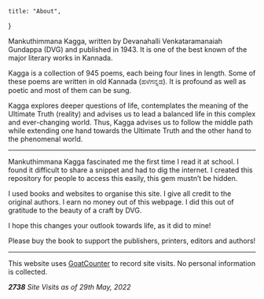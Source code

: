     title: "About",
}

Mankuthimmana Kagga, written by Devanahalli Venkataramanaiah Gundappa (DVG) and published in 1943. It is one of the best known of the major literary works in Kannada. 

Kagga is a collection of 945 poems, each being four lines in length. Some of these poems are written in old Kannada (ಹಳೆಗನ್ನಡ). It is profound as well as poetic and most of them can be sung. 

Kagga explores deeper questions of life, contemplates the meaning of the Ultimate Truth (reality) and advises us to lead a balanced life in this complex and ever-changing world. Thus, Kagga advises us to follow the middle path while extending one hand towards the Ultimate Truth and the other hand to the phenomenal world. 

----

Mankuthimmana Kagga fascinated me the first time I read it at school. I found it difficult to share a snippet and had to dig the internet. I created this repository for people to access this easily, this gem mustn’t be hidden. 

I used books and websites to organise this site. I give all credit to the original authors. I earn no money out of this webpage. I did this out of gratitude to the beauty of a craft by DVG.

I hope this changes your outlook towards life, as it did to mine!

Please buy the book to support the publishers, printers, editors and authors!

---

This website uses <a href="https://goatcounter.com" target="_blank">GoatCounter</a> to record site visits. No personal information is collected. 

***2738** Site Visits as of 29th May, 2022*